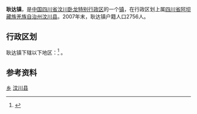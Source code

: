 {{中国乡级行政区|51/32/21/205/000}}
'''耿达镇'''，是[[中国|中国]][[卧龙国家级自然保护区|四川省汶川卧龙特别行政区]]的一个[[镇|镇]]，在行政区划上属[[四川省|四川省]][[阿坝藏族羌族自治州|阿坝藏族羌族自治州]][[汶川县|汶川县]]。2007年末，耿达镇户籍人口2756人。

== 行政区划 ==
耿达镇下辖以下地区：<ref>{{PRC admin/ref sgc|51/32/21/205/000}}</ref>
{{PRC admin/children|51/32/21/205/000}}。

== 参考资料 ==
{{reflist}}

{{Sichuan-stub}}
{{PRC admin/navcat|51/32/21/205/000}}
{{卧龙特别行政区行政区划}}

[[Category:汶川县行政区划|乡]]
[[Category:阿坝乡级行政区划|汶川县]]